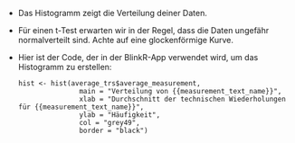 - Das Histogramm zeigt die Verteilung deiner Daten.  
- Für einen t-Test erwarten wir in der Regel, dass die Daten ungefähr normalverteilt sind. Achte auf eine glockenförmige Kurve.

- Hier ist der Code, der in der BlinkR-App verwendet wird, um das Histogramm zu erstellen:

  ```
  hist <- hist(average_trs$average_measurement,
                 main = "Verteilung von {{measurement_text_name}}",
                 xlab = "Durchschnitt der technischen Wiederholungen für {{measurement_text_name}}",
                 ylab = "Häufigkeit",
                 col = "grey49",
                 border = "black")
  ```


